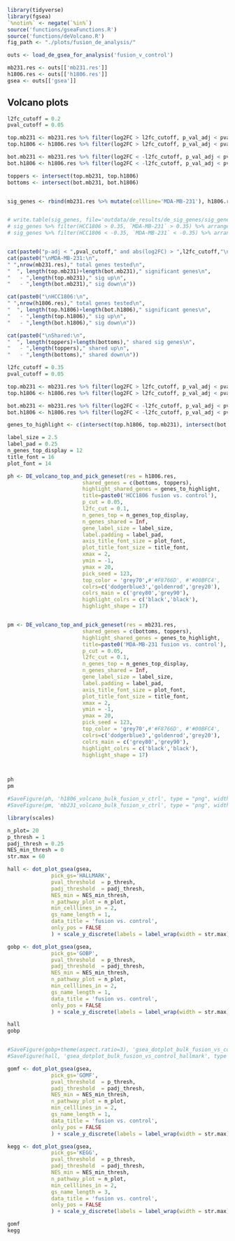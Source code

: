 ```r
library(tidyverse)
library(fgsea)
`%notin%` <- negate(`%in%`)
source('functions/gseaFunctions.R')
source('functions/deVolcano.R')
fig_path <- "./plots/fusion_de_analysis/"
```


```r
outs <- load_de_gsea_for_analysis('fusion_v_control')

mb231.res <- outs[['mb231.res']]
h1806.res <- outs[['h1806.res']]
gsea <- outs[['gsea']]
```
## Volcano plots

```r
l2fc_cutoff = 0.2
pval_cutoff = 0.05

top.mb231 <- mb231.res %>% filter(log2FC > l2fc_cutoff, p_val_adj < pval_cutoff)  %>% pull(gene)
top.h1806 <- h1806.res %>% filter(log2FC > l2fc_cutoff, p_val_adj < pval_cutoff)  %>% pull(gene)

bot.mb231 <- mb231.res %>% filter(log2FC < -l2fc_cutoff, p_val_adj < pval_cutoff)  %>% pull(gene)
bot.h1806 <- h1806.res %>% filter(log2FC < -l2fc_cutoff, p_val_adj < pval_cutoff)  %>% pull(gene)

toppers <- intersect(top.mb231, top.h1806)
bottoms <- intersect(bot.mb231, bot.h1806)


sig_genes <- rbind(mb231.res %>% mutate(cellline='MDA-MB-231'), h1806.res %>% mutate(cellline='HCC1806')) %>% arrange(cellline) %>% filter(gene %in% c(toppers, bottoms)) %>% select(cellline, gene, log2FC) %>% pivot_wider(names_from = cellline, values_from = log2FC) %>% rowwise() %>%  mutate(HCC1806=round(HCC1806, 3), `MDA-MB-231`=round(`MDA-MB-231`, 3), mean_log2FC = mean(HCC1806, `MDA-MB-231`)) %>% arrange(desc(mean_log2FC))


# write.table(sig_genes, file='outdata/de_results/de_sig_genes/sig_genes_fusion_vs_control.tsv', quote=FALSE, sep='\t', col.names = TRUE)
# sig_genes %>% filter(HCC1806 > 0.35, `MDA-MB-231` > 0.35) %>% arrange(desc(mean_log2FC)) %>% pull(gene) %>% data.frame()
# sig_genes %>% filter(HCC1806 < -0.35, `MDA-MB-231` < -0.35) %>% arrange((mean_log2FC)) %>% pull(gene) %>% data.frame()


cat(paste0("p-adj < ",pval_cutoff," and abs(log2FC) > ",l2fc_cutoff,"\n"))
cat(paste0("\nMDA-MB-231:\n",
" ",nrow(mb231.res)," total genes tested\n",
"  ", length(top.mb231)+length(bot.mb231)," significant genes\n",
"   - ",length(top.mb231)," sig up\n",
"   - ",length(bot.mb231)," sig down\n"))

cat(paste0("\nHCC1806:\n",
" ",nrow(h1806.res)," total genes tested\n",
"  ", length(top.h1806)+length(bot.h1806)," significant genes\n",
"   - ",length(top.h1806)," sig up\n",
"   - ",length(bot.h1806)," sig down\n"))

cat(paste0("\nShared:\n",
"  ", length(toppers)+length(bottoms)," shared sig genes\n",
"   - ",length(toppers)," shared up\n",
"   - ",length(bottoms)," shared down\n"))
```

```r
l2fc_cutoff = 0.35
pval_cutoff = 0.05

top.mb231 <- mb231.res %>% filter(log2FC > l2fc_cutoff, p_val_adj < pval_cutoff)  %>% pull(gene)
top.h1806 <- h1806.res %>% filter(log2FC > l2fc_cutoff, p_val_adj < pval_cutoff)  %>% pull(gene)

bot.mb231 <- mb231.res %>% filter(log2FC < -l2fc_cutoff, p_val_adj < pval_cutoff)  %>% pull(gene)
bot.h1806 <- h1806.res %>% filter(log2FC < -l2fc_cutoff, p_val_adj < pval_cutoff)  %>% pull(gene)

genes_to_highlight <- c(intersect(top.h1806, top.mb231), intersect(bot.h1806, bot.mb231))
```

```r
label_size = 2.5
label_pad = 0.25
n_genes_top_display = 12
title_font = 16
plot_font = 14

ph <- DE_volcano_top_and_pick_geneset(res = h1806.res,
                        shared_genes = c(bottoms, toppers),
                        highlight_shared_genes = genes_to_highlight,
                        title=paste0('HCC1806 fusion vs. control'), 
                        p_cut = 0.05, 
                        l2fc_cut = 0.1, 
                        n_genes_top = n_genes_top_display,
                        n_genes_shared = Inf,
                        gene_label_size = label_size,
                        label.padding = label_pad,
                        axis_title_font_size = plot_font,
                        plot_title_font_size = title_font,
                        xmax = 2,
                        ymin = -1,
                        ymax = 20,
                        pick_seed = 123,
                        top_color = 'grey70',#'#F8766D', #'#00BFC4',
                        colrs=c('dodgerblue3','goldenrod','grey20'),
                        colrs_main = c('grey80','grey90'),
                        highlight_colrs = c('black','black'),
                        highlight_shape = 17)


pm <- DE_volcano_top_and_pick_geneset(res = mb231.res, 
                        shared_genes = c(bottoms, toppers),
                        highlight_shared_genes = genes_to_highlight,
                        title=paste0('MDA-MB-231 fusion vs. control'), 
                        p_cut = 0.05, 
                        l2fc_cut = 0.1, 
                        n_genes_top = n_genes_top_display,
                        n_genes_shared = Inf,
                        gene_label_size = label_size,
                        label.padding = label_pad,
                        axis_title_font_size = plot_font,
                        plot_title_font_size = title_font,
                        xmax = 2,
                        ymin = -1,
                        ymax = 20,
                        pick_seed = 123,
                        top_color = 'grey70',#'#F8766D', #'#00BFC4',
                        colrs=c('dodgerblue3','goldenrod','grey20'),
                        colrs_main = c('grey80','grey90'),
                        highlight_colrs = c('black','black'),
                        highlight_shape = 17) 



ph
pm

#SaveFigure(ph, 'h1806_volcano_bulk_fusion_v_ctrl', type = "png", width=6, height=4, res=600)
#SaveFigure(pm, 'mb231_volcano_bulk_fusion_v_ctrl', type = "png", width=6, height=4, res=600)
```


```r
library(scales)

n_plot= 20
p_thresh = 1
padj_thresh = 0.25
NES_min_thresh = 0
str.max = 60

hall <- dot_plot_gsea(gsea, 
              pick_gs='HALLMARK', 
              pval_threshold  = p_thresh, 
              padj_threshold  = padj_thresh, 
              NES_min = NES_min_thresh, 
              n_pathway_plot = n_plot, 
              min_celllines_in = 2, 
              gs_name_length = 1,
              data_title = 'fusion vs. control', 
              only_pos = FALSE
              ) + scale_y_discrete(labels = label_wrap(width = str.max))

gobp <- dot_plot_gsea(gsea, 
              pick_gs='GOBP', 
              pval_threshold  = p_thresh, 
              padj_threshold  = padj_thresh, 
              NES_min = NES_min_thresh, 
              n_pathway_plot = n_plot, 
              min_celllines_in = 2, 
              gs_name_length = 1,
              data_title = 'fusion vs. control', 
              only_pos = FALSE
              ) + scale_y_discrete(labels = label_wrap(width = str.max))

hall
gobp


#SaveFigure(gobp+theme(aspect.ratio=3), 'gsea_dotplot_bulk_fusion_vs_control_gobp', type = "png", width=10, height=10, res=600)
#SaveFigure(hall, 'gsea_dotplot_bulk_fusion_vs_control_hallmark', type = "png", width=6, height=4, res=600)
```

```r
gomf <- dot_plot_gsea(gsea, 
              pick_gs='GOMF', 
              pval_threshold  = p_thresh, 
              padj_threshold  = padj_thresh, 
              NES_min = NES_min_thresh, 
              n_pathway_plot = n_plot, 
              min_celllines_in = 2, 
              gs_name_length = 1,
              data_title = 'fusion vs. control', 
              only_pos = FALSE
              ) + scale_y_discrete(labels = label_wrap(width = str.max))

kegg <- dot_plot_gsea(gsea, 
              pick_gs='KEGG', 
              pval_threshold  = p_thresh, 
              padj_threshold  = padj_thresh, 
              NES_min = NES_min_thresh, 
              n_pathway_plot = n_plot, 
              min_celllines_in = 2, 
              gs_name_length = 3,
              data_title = 'fusion vs. control', 
              only_pos = FALSE
              ) + scale_y_discrete(labels = label_wrap(width = str.max))

gomf
kegg
```

